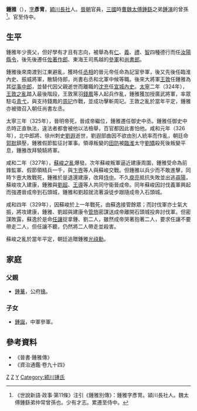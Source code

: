 '''鍾雅'''（{{bd|？||329年|catIdx=Z}}），[[表字|字]]'''彥冑'''，[[穎川|穎川]][[長社|長社]]人。[[晉朝|晉朝]]官員，[[三國|三國]]時[[曹魏|曹魏]][[太傅|太傅]][[鍾繇|鍾繇]]之弟[[鍾演|鍾演]]的曾孫<ref>《世說新語·政事·第11條》注引《鍾雅別傳》：鍾雅字彥冑。潁川長社人。魏太傅鍾繇弟仲常曾孫也。少有才志。累遷至侍中。</ref>。官至侍中。

== 生平 ==
鍾雅年少喪父，但好學有才且有志向，被舉為有[[仁|仁]]、[[義|義]]、[[禮|禮]]、[[智|智]]四種德行而任[[汝陽|汝陽]][[縣令|縣令]]，後先後遷任[[佐著作郎|佐著作郎]]、東海王司馬越的[[參軍|參軍]]和[[尚書郎|尚書郎]]。

鍾雅後來南渡到江東避亂，獲時任[[丞相|丞相]]的晉元帝任命為記室參軍，後又先後任臨淮內史、振威將軍，散騎侍郎，尚書右丞和北軍中候等職。後來大將軍[[王敦|王敦]]任鍾雅為其[[從事中郎|從事中郎]]，並替代因父親逝世而離職的[[沈充|沈充]]任[[宣城|宣城]][[內史|內史]]。[[太寧_(晉)|太寧]]二年（324年），[[王敦之亂|王敦之亂]]踏入最後階段，王敦黨羽[[錢鳳|錢鳳]]等人起兵作亂，鍾雅獲加授廣武將軍，率眾駐屯[[青弋|青弋]]，與支持錢鳳的[[周玘_(廣德人)|周玘]]作戰，並成功擊斬周玘。王敦之亂於當年平定，鍾雅亦被徵召入朝任尚書左丞。

太寧三年（325年），晉明帝死，晉成帝繼位，鍾雅遷任御史中丞。鍾雅任御史中丞時正直執法，違法者都會被他以法檢舉，百官都因此害怕他。咸和元年（326年），北中郎將、徐州刺史[[劉遐|劉遐]]逝世，劉遐部曲因不欲由別人統率而作亂，朝廷命[[郭默|郭默]]鎮壓，鍾雅假節監征討軍事。領導叛變的[[田防|田防]]被[[臨淮|臨淮]]太守[[劉矯|劉矯]]殺死後叛變平息，鍾雅改拜驍騎將軍。

咸和二年（327年），[[蘇峻之亂|蘇峻之亂]]爆發。次年蘇峻叛軍逼近建康周圍，鍾雅受命為前鋒監軍、假節領精兵一千，與[[卞壼|卞壼]]等人與蘇峻交戰。但鍾雅以兵少而不敢進擊，同時卞壼大敗戰死，鍾雅於是退還建康，改拜[[侍中|侍中]]。不久[[庾亮|庾亮]]抵抗失敗並出逃[[尋陽|尋陽]]，蘇峻攻入建康，鍾雅與[[劉超_(晉朝)|劉超]]、[[王導|王導]]等人共同守衞晉成帝。同年蘇峻因討伐義軍興起而強遷晉成帝到石頭城，鍾雅和劉超就流著淚徒步跟隨成帝入石頭城。

咸和四年（329年），因蘇峻於上一年戰死，由蘇逸接管餘眾；而討伐軍亦士氣大振，將攻建康，鍾雅、劉超與建康令[[管斾|管斾]]密謀送成帝離開石頭城投奔討伐軍。但密謀敗露，蘇逸於是命[[任讓|任讓]]捉拿鍾、劉二人，雖然成帝哭著抱著二人，要求任讓不要帶走二人，但任讓不聽，仍然將二人帶走並殺害。

蘇峻之亂於當年平定，朝廷追贈鍾雅[[光祿勳|光祿勳]]。

== 家庭 ==
=== 父親 ===
*[[鍾曅|鍾曅]]，公府[[掾|掾]]。

=== 子女 ===
*[[鍾誕|鍾誕]]，中軍參軍。

== 參考資料 ==
*《晉書·鍾雅傳》
*《資治通鑑·卷九十四》

[[Category:晉朝政治人物|Z]]
[[Category:晉朝被處決者|Z]]
[[Category:鍾姓|Y]]
[[Category:颍川锺氏|Category:颍川锺氏]]
